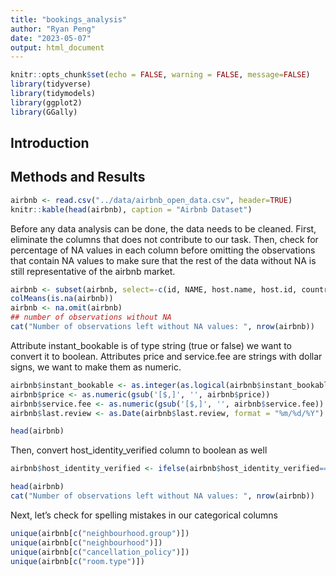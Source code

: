 ```yaml
---
title: "bookings_analysis"
author: "Ryan Peng"
date: "2023-05-07"
output: html_document
---
```


```r
knitr::opts_chunk$set(echo = FALSE, warning = FALSE, message=FALSE)
library(tidyverse)
library(tidymodels)
library(ggplot2)
library(GGally)
```

## Introduction



## Methods and Results

```r
airbnb <- read.csv("../data/airbnb_open_data.csv", header=TRUE)
knitr::kable(head(airbnb), caption = "Airbnb Dataset")
```

Before any data analysis can be done, the data needs to be cleaned. First, eliminate the columns that does not contribute to our task. Then, check for percentage of NA values in each column before omitting the observations that contain NA values to make sure that the rest of the data without NA is still representative of the airbnb market. 

```r
airbnb <- subset(airbnb, select=-c(id, NAME, host.name, host.id, country, country.code, house_rules, lat, long, license))
colMeans(is.na(airbnb))
airbnb <- na.omit(airbnb)
## number of observations without NA
cat("Number of observations left without NA values: ", nrow(airbnb))
```

Attribute instant_bookable is of type string (true or false) we want to convert it to boolean. Attributes price and service.fee are strings with dollar signs, we want to make them as numeric.

```r
airbnb$instant_bookable <- as.integer(as.logical(airbnb$instant_bookable))
airbnb$price <- as.numeric(gsub('[$,]', '', airbnb$price))
airbnb$service.fee <- as.numeric(gsub('[$,]', '', airbnb$service.fee))
airbnb$last.review <- as.Date(airbnb$last.review, format = "%m/%d/%Y")
```

```r
head(airbnb)
```

Then, convert host_identity_verified column to boolean as well

``` r
airbnb$host_identity_verified <- ifelse(airbnb$host_identity_verified=="verified", 1, 0)
```
``` r
head(airbnb)
cat("Number of observations left without NA values: ", nrow(airbnb))
```

Next, let's check for spelling mistakes in our categorical columns

``` r
unique(airbnb[c("neighbourhood.group")])
unique(airbnb[c("neighbourhood")])
unique(airbnb[c("cancellation_policy")])
unique(airbnb[c("room.type")])
```